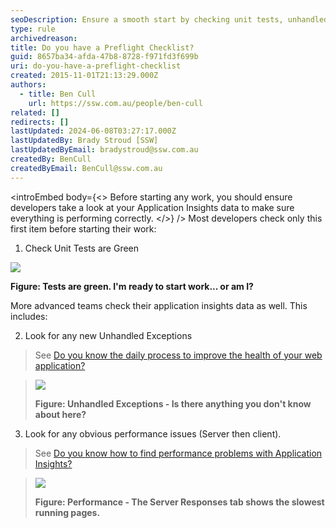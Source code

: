 ```yaml
---
seoDescription: Ensure a smooth start by checking unit tests, unhandled exceptions, and performance issues in Application Insights before diving into work.
type: rule
archivedreason:
title: Do you have a Preflight Checklist?
guid: 8657ba34-afda-47b8-8728-f971fd3f699b
uri: do-you-have-a-preflight-checklist
created: 2015-11-01T21:13:29.000Z
authors:
  - title: Ben Cull
    url: https://ssw.com.au/people/ben-cull
related: []
redirects: []
lastUpdated: 2024-06-08T03:27:17.000Z
lastUpdatedBy: Brady Stroud [SSW]
lastUpdatedByEmail: bradystroud@ssw.com.au
createdBy: BenCull
createdByEmail: BenCull@ssw.com.au
---
```


<introEmbed
  body={<>
Before starting any work, you should ensure developers take a look at your Application Insights data to make sure everything is performing correctly.
  </>}
/>
Most developers check only this first item before starting their work:

1. Check Unit Tests are Green

![](/uploads/rules/do-you-have-a-preflight-checklist/unittests.png)

**Figure: Tests are green. I'm ready to start work... or am I?**

More advanced teams check their application insights data as well. This includes:

2. Look for any new Unhandled Exceptions

> See [Do you know the daily process to improve the health of your web application?](/do-you-know-the-process-to-improve-the-health-of-your-web-application)

> ![](/uploads/rules/do-you-have-a-preflight-checklist/App-Insights-Failures_1710232021934.png)
>
> **Figure: Unhandled Exceptions - Is there anything you don't know about here?**

3. Look for any obvious performance issues (Server then client).

> See [Do you know how to find performance problems with Application Insights?](/do-you-know-how-to-find-performance-problems-with-application-insights)

> ![](/uploads/rules/do-you-have-a-preflight-checklist/performance-4_1710232021934.jpg)
>
> **Figure: Performance - The Server Responses tab shows the slowest running pages.**
